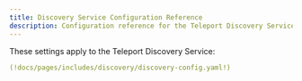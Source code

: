 ```yaml
---
title: Discovery Service Configuration Reference
description: Configuration reference for the Teleport Discovery Service.
---
```


These settings apply to the Teleport Discovery Service:

```yaml
(!docs/pages/includes/discovery/discovery-config.yaml!)
```
